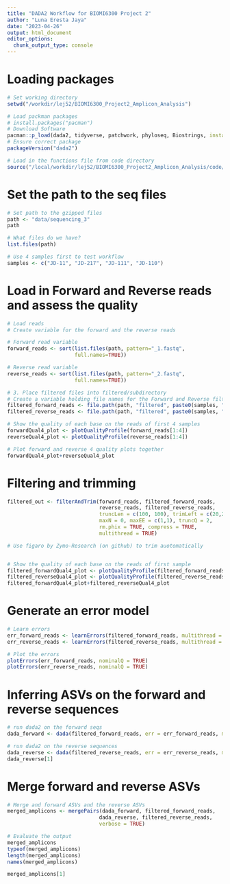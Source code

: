 ```yaml
---
title: "DADA2 Workflow for BIOMI6300 Project 2"
author: "Luna Eresta Jaya"
date: "2023-04-26"
output: html_document
editor_options: 
  chunk_output_type: console
---
```


# Loading packages
```r
# Set working directory
setwd("/workdir/lej52/BIOMI6300_Project2_Amplicon_Analysis")

# Load packman packages
# install.packages("pacman")
# Download Software 
pacman::p_load(dada2, tidyverse, patchwork, phyloseq, Biostrings, install = FALSE)
# Ensure correct package
packageVersion("dada2")

# Load in the functions file from code directory
source("/local/workdir/lej52/BIOMI6300_Project2_Amplicon_Analysis/code/functions.R")
```

# Set the path to the seq files
```r
# Set path to the gzipped files
path <- "data/sequencing_3"
path

# What files do we have?
list.files(path)

# Use 4 samples first to test workflow
samples <- c("JD-11", "JD-217", "JD-111", "JD-110")
```

# Load in Forward and Reverse reads and assess the quality
```r
# Load reads
# Create variable for the forward and the reverse reads

# Forward read variable
forward_reads <- sort(list.files(path, pattern="_1.fastq",
                      full.names=TRUE))

# Reverse read variable
reverse_reads <- sort(list.files(path, pattern="_2.fastq",
                      full.names=TRUE))

# 3. Place filtered files into filtered/subdirectory
# Create a variable holding file names for the Forward and Reverse filtered reads
filtered_forward_reads <- file.path(path, "filtered", paste0(samples, "_R1_filtered.fastq.gz"))
filtered_reverse_reads <- file.path(path, "filtered", paste0(samples, "_R2_filtered.fastq.gz"))

# Show the quality of each base on the reads of first 4 samples
forwardQual4_plot <- plotQualityProfile(forward_reads[1:4])
reverseQual4_plot <- plotQualityProfile(reverse_reads[1:4])

# Plot forward and reverse 4 quality plots together
forwardQual4_plot+reverseQual4_plot
```

# Filtering and trimming
```r
filtered_out <- filterAndTrim(forward_reads, filtered_forward_reads,
                              reverse_reads, filtered_reverse_reads,
                              truncLen = c(100, 100), trimLeft = c(20,20),
                              maxN = 0, maxEE = c(1,1), truncQ = 2,
                              rm.phix = TRUE, compress = TRUE,
                              multithread = TRUE)

# Use figaro by Zymo-Research (on github) to trim auotomatically


# Show the quality of each base on the reads of first sample
filtered_forwardQual4_plot <- plotQualityProfile(filtered_forward_reads[1:4])
filtered_reverseQual4_plot <- plotQualityProfile(filtered_reverse_reads[1:4])
filtered_forwardQual4_plot+filtered_reverseQual4_plot

```

# Generate an error model
```r
# Learn errors
err_forward_reads <- learnErrors(filtered_forward_reads, multithread = TRUE)
err_reverse_reads <- learnErrors(filtered_reverse_reads, multithread = TRUE)

# Plot the errors
plotErrors(err_forward_reads, nominalQ = TRUE)
plotErrors(err_reverse_reads, nominalQ = TRUE)
```

# Inferring ASVs on the forward and reverse sequences
```r
# run dada2 on the forward seqs
dada_forward <- dada(filtered_forward_reads, err = err_forward_reads, multithread = TRUE)

# run dada2 on the reverse sequences
dada_reverse <- dada(filtered_reverse_reads, err = err_reverse_reads, multithread = TRUE)
dada_reverse[1]
```

# Merge forward and reverse ASVs
```r
# Merge and forward ASVs and the reverse ASVs
merged_amplicons <- mergePairs(dada_forward, filtered_forward_reads,
                              dada_reverse, filtered_reverse_reads,
                              verbose = TRUE)

# Evaluate the output
merged_amplicons
typeof(merged_amplicons)
length(merged_amplicons)
names(merged_amplicons)

merged_amplicons[1]
```
